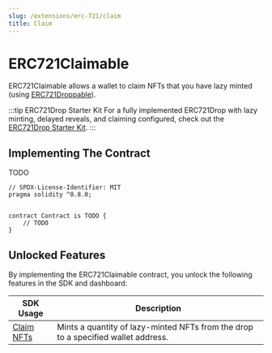 ---
slug: /extensions/erc-721/claim
title: Claim
---


# ERC721Claimable

ERC721Claimable allows a wallet to claim NFTs that you have lazy minted (using [ERC721Droppable](/extensions/erc-721/droppable)).

:::tip ERC721Drop Starter Kit
For a fully implemented ERC721Drop with lazy minting, delayed reveals, and claiming configured,
check out the [ERC721Drop Starter Kit](/extensions/base-contracts/erc-721/erc721drop).
:::

## Implementing The Contract

TODO

```solidity
// SPDX-License-Identifier: MIT
pragma solidity ^0.8.0;


contract Contract is TODO {
    // TODO
}
```

## Unlocked Features

By implementing the ERC721Claimable contract, you unlock the following features in the SDK and dashboard:

| SDK Usage                                                                                                   | Description                                                                       |
| ----------------------------------------------------------------------------------------------------------- | --------------------------------------------------------------------------------- |
| [Claim NFTs](/sdk/interacting-with-contracts/erc721/ERC721Claimable#claim-unique-nfts-to-a-specific-wallet) | Mints a quantity of lazy-minted NFTs from the drop to a specified wallet address. |
